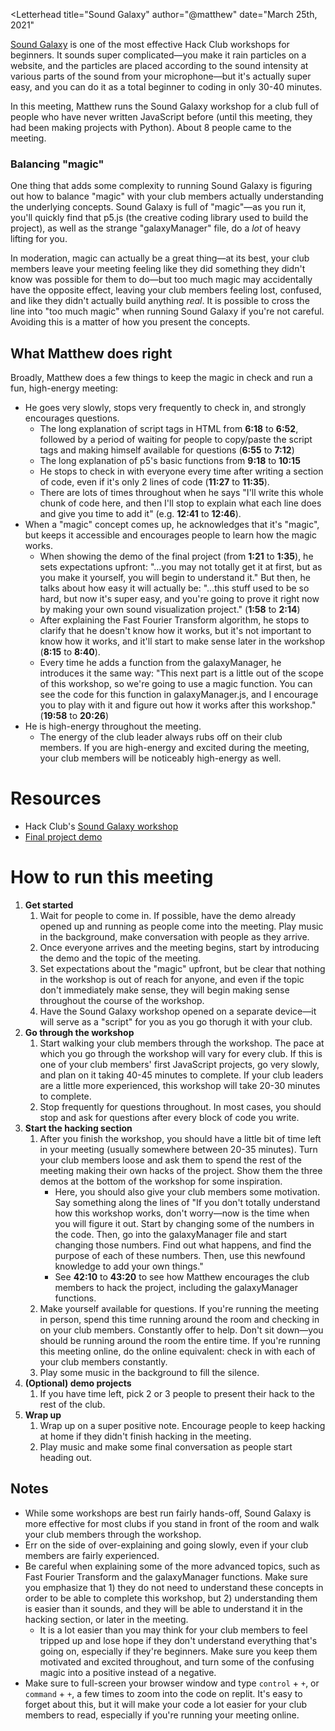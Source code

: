 
<Letterhead
title="Sound Galaxy"
author="@matthew"
date="March 25th, 2021"
>

<YouTubeEmbed url="https://youtu.be/sB6q8xXxgc8" />

[Sound Galaxy](https://workshops.hackclub.com/sound_galaxy/) is one of the most effective Hack Club workshops for beginners. It sounds super complicated—you make it rain particles on a website, and the particles are placed according to the sound intensity at various parts of the sound from your microphone—but it's actually super easy, and you can do it as a total beginner to coding in only 30-40 minutes.

In this meeting, Matthew runs the Sound Galaxy workshop for a club full of people who have never written JavaScript before (until this meeting, they had been making projects with Python). About 8 people came to the meeting.

### Balancing "magic"

One thing that adds some complexity to running Sound Galaxy is figuring out how to balance "magic" with your club members actually understanding the underlying concepts. Sound Galaxy is full of "magic"—as you run it, you'll quickly find that p5.js (the creative coding library used to build the project), as well as the strange "galaxyManager" file, do a *lot* of heavy lifting for you.

In moderation, magic can actually be a great thing—at its best, your club members leave your meeting feeling like they did something they didn't know was possible for them to do—but too much magic may accidentally have the opposite effect, leaving your club members feeling lost, confused, and like they didn't actually build anything *real*. It is possible to cross the line into "too much magic" when running Sound Galaxy if you're not careful. Avoiding this is a matter of how you present the concepts.

## What Matthew does right

Broadly, Matthew does a few things to keep the magic in check and run a fun, high-energy meeting:

- He goes very slowly, stops very frequently to check in, and strongly encourages questions.
    - The long explanation of script tags in HTML from **6:18** to **6:52**, followed by a period of waiting for people to copy/paste the script tags and making himself available for questions (**6:55** to **7:12**)
    - The long explanation of p5's basic functions from **9:18** to **10:15**
    - He stops to check in with everyone every time after writing a section of code, even if it's only 2 lines of code (**11:27** to **11:35**).
    - There are lots of times throughout when he says "I'll write this whole chunk of code here, and then I'll stop to explain what each line does and give you time to add it" (e.g. **12:41** to **12:46**).
- When a "magic" concept comes up, he acknowledges that it's "magic", but keeps it accessible and encourages people to learn how the magic works.
    - When showing the demo of the final project (from **1:21** to **1:35**), he sets expectations upfront: "...you may not totally get it at first, but as you make it yourself, you will begin to understand it." But then, he talks about how easy it will actually be: "...this stuff used to be so hard, but now it's super easy, and you're going to prove it right now by making your own sound visualization project." (**1:58** to **2:14**)
    - After explaining the Fast Fourier Transform algorithm, he stops to clarify that he doesn't know how it works, but it's not important to know how it works, and it'll start to make sense later in the workshop (**8:15** to **8:40**).
    - Every time he adds a function from the galaxyManager, he introduces it the same way: "This next part is a little out of the scope of this workshop, so we're going to use a magic function. You can see the code for this function in galaxyManager.js, and I encourage you to play with it and figure out how it works after this workshop." (**19:58** to **20:26**)
- He is high-energy throughout the meeting.
    - The energy of the club leader always rubs off on their club members. If you are high-energy and excited during the meeting, your club members will be noticeably high-energy as well.

# Resources

- Hack Club's [Sound Galaxy workshop](https://workshops.hackclub.com/sound_galaxy/)
- [Final project demo](https://sound-galaxy--techbug2012.repl.co/)

# How to run this meeting

1. **Get started**
    1. Wait for people to come in. If possible, have the demo already opened up and running as people come into the meeting. Play music in the background, make conversation with people as they arrive.
    2. Once everyone arrives and the meeting begins, start by introducing the demo and the topic of the meeting.
    3. Set expectations about the "magic" upfront, but be clear that nothing in the workshop is out of reach for anyone, and even if the topic don't immediately make sense, they will begin making sense throughout the course of the workshop.
    4. Have the Sound Galaxy workshop opened on a separate device—it will serve as a "script" for you as you go thorugh it with your club.
2. **Go through the workshop**
    1. Start walking your club members through the workshop. The pace at which you go through the workshop will vary for every club. If this is one of your club members' first JavaScript projects, go very slowly, and plan on it taking 40-45 minutes to complete. If your club leaders are a little more experienced, this workshop will take 20-30 minutes to complete.
    2. Stop frequently for questions throughout. In most cases, you should stop and ask for questions after every block of code you write.
3. **Start the hacking section**
    1. After you finish the workshop, you should have a little bit of time left in your meeting (usually somewhere between 20-35 minutes). Turn your club members loose and ask them to spend the rest of the meeting making their own hacks of the project. Show them the three demos at the bottom of the workshop for some inspiration.
        - Here, you should also give your club members some motivation. Say something along the lines of "If you don't totally understand how this workshop works, don't worry—now is the time when you will figure it out. Start by changing some of the numbers in the code. Then, go into the galaxyManager file and start changing those numbers. Find out what happens, and find the purpose of each of these numbers. Then, use this newfound knowledge to add your own things."
        - See **42:10** to **43:20** to see how Matthew encourages the club members to hack the project, including the galaxyManager functions.
    2. Make yourself available for questions. If you're running the meeting in person, spend this time running around the room and checking in on your club members. Constantly offer to help. Don't sit down—you should be running around the room the entire time. If you're running this meeting online, do the online equivalent: check in with each of your club members constantly.
    3. Play some music in the background to fill the silence.
4. **(Optional) demo projects**
    1. If you have time left, pick 2 or 3 people to present their hack to the rest of the club.
5. **Wrap up**
    1. Wrap up on a super positive note. Encourage people to keep hacking at home if they didn't finish hacking in the meeting.
    2. Play music and make some final conversation as people start heading out.

## Notes

- While some workshops are best run fairly hands-off, Sound Galaxy is more effective for most clubs if you stand in front of the room and walk your club members through the workshop.
- Err on the side of over-explaining and going slowly, even if your club members are fairly experienced.
- Be careful when explaining some of the more advanced topics, such as Fast Fourier Transform and the galaxyManager functions. Make sure you emphasize that 1) they do not need to understand these concepts in order to be able to complete this workshop, but 2) understanding them is easier than it sounds, and they will be able to understand it in the hacking section, or later in the meeting.
    - It is a lot easier than you may think for your club members to feel tripped up and lose hope if they don't understand everything that's going on, especially if they're beginners. Make sure you keep them motivated and excited throughout, and turn some of the confusing magic into a positive instead of a negative.
- Make sure to full-screen your browser window and type `control` + `+`, or `command` + `+`, a few times to zoom into the code on replit. It's easy to forget about this, but it will make your code a lot easier for your club members to read, especially if you're running your meeting online.

</Letterhead>
<Footer />
